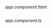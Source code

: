 _app.component.html_

```html{1} file=../../../../../../examples/angular/src/pages/ui/components/authenticator/sign-up-with-email/sign-up-with-email.component.html

```

_app.component.ts_

```html file=../../../../../../examples/angular/src/pages/ui/components/authenticator/sign-up-with-email/sign-up-with-email.component.ts

```
